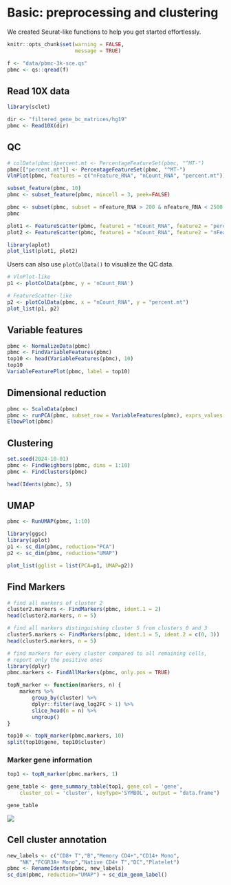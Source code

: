 # Basic: preprocessing and clustering


We created Seurat-like functions to help you get started effortlessly.

```r
knitr::opts_chunk$set(warning = FALSE,
                      message = TRUE)

f <- "data/pbmc-3k-sce.qs"
pbmc <- qs::qread(f)
```

## Read 10X data

```r
library(sclet)

dir <- "filtered_gene_bc_matrices/hg19"
pbmc <- Read10X(dir)
```


## QC

```r
# colData(pbmc)$percent.mt <- PercentageFeatureSet(pbmc, "^MT-")
pbmc[["percent.mt"]] <- PercentageFeatureSet(pbmc, "^MT-")
VlnPlot(pbmc, features = c("nFeature_RNA", "nCount_RNA", "percent.mt"))
```


```r
subset_feature(pbmc, 10)
pbmc <- subset_feature(pbmc, mincell = 3, peek=FALSE)

pbmc <- subset(pbmc, subset = nFeature_RNA > 200 & nFeature_RNA < 2500 & percent.mt < 5)
pbmc
```


```r
plot1 <- FeatureScatter(pbmc, feature1 = "nCount_RNA", feature2 = "percent.mt")
plot2 <- FeatureScatter(pbmc, feature1 = "nCount_RNA", feature2 = "nFeature_RNA")

library(aplot)
plot_list(plot1, plot2)
```


Users can also use `plotColData()` to visualize the QC data.

```r
# VlnPlot-like
p1 <- plotColData(pbmc, y = 'nCount_RNA')

# FeatureScatter-like
p2 <- plotColData(pbmc, x = "nCount_RNA", y = "percent.mt")
plot_list(p1, p2)
```



## Variable features

```r
pbmc <- NormalizeData(pbmc)
pbmc <- FindVariableFeatures(pbmc)
top10 <- head(VariableFeatures(pbmc), 10)
top10
VariableFeaturePlot(pbmc, label = top10)
```

## Dimensional reduction

```r
pbmc <- ScaleData(pbmc)
pbmc <- runPCA(pbmc, subset_row = VariableFeatures(pbmc), exprs_values = "scaled")
ElbowPlot(pbmc)
```

## Clustering {#FindClusters}

```r
set.seed(2024-10-01)
pbmc <- FindNeighbors(pbmc, dims = 1:10)
pbmc <- FindClusters(pbmc)

head(Idents(pbmc), 5)
```


## UMAP
```r
pbmc <- RunUMAP(pbmc, 1:10)

library(ggsc)
library(aplot)
p1 <- sc_dim(pbmc, reduction="PCA")
p2 <- sc_dim(pbmc, reduction="UMAP")

plot_list(gglist = list(PCA=p1, UMAP=p2))
```

## Find Markers

```r
# find all markers of cluster 2
cluster2.markers <- FindMarkers(pbmc, ident.1 = 2)
head(cluster2.markers, n = 5)
```

```r
# find all markers distinguishing cluster 5 from clusters 0 and 3
cluster5.markers <- FindMarkers(pbmc, ident.1 = 5, ident.2 = c(0, 3))
head(cluster5.markers, n = 5)
```

```r
# find markers for every cluster compared to all remaining cells, 
# report only the positive ones
library(dplyr)
pbmc.markers <- FindAllMarkers(pbmc, only.pos = TRUE)

topN_marker <- function(markers, n) {
    markers %>%
        group_by(cluster) %>%
        dplyr::filter(avg_log2FC > 1) %>%
        slice_head(n = n) %>%
        ungroup()
}

top10 <- topN_marker(pbmc.markers, 10)
split(top10$gene, top10$cluster)
```

### Marker gene information

```r
top1 <- topN_marker(pbmc.markers, 1)

gene_table <- gene_summary_table(top1, gene_col = 'gene', 
    cluster_col = 'cluster', keyType='SYMBOL', output = "data.frame")

gene_table
```

![](figures/marker_gene_summary.png)

## Cell cluster annotation {#manual-annotation}

```r
new_labels <- c("CD8+ T","B","Memory CD4+","CD14+ Mono",
    "NK","FCGR3A+ Mono","Native CD4+ T","DC","Platelet")
pbmc <- RenameIdents(pbmc, new_labels)
sc_dim(pbmc, reduction="UMAP") + sc_dim_geom_label()
```


